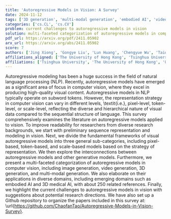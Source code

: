 ```yaml
---
title: 'Autoregressive Models in Vision: A Survey'
date: 2024-11-12
tags: ['3D generation', 'multi-modal generation', 'embodied AI', 'video generation', 'autoregessive modeling', 'sequence representation', '3D medical AI', 'token-based models', 'generative models', 'natural language processing', 'image generation', 'visual content generation', 'research challenges', 'pixel-based models', 'computer vision', 'scale-based models']
categories: ['cs.CL', 'cs.CV']
problem: current challenges to autoregressive models in vision
solution: multi-faceted categorization of autoregressive models in computer vision
pdf_url: https://arxiv.org/pdf/2411.05902
arx_url: https://arxiv.org/abs/2411.05902
score: 7
authors: ['Jing Xiong', 'Gongye Liu', 'Lun Huang', 'Chengyue Wu', 'Taiqiang Wu', 'Yao Mu', 'Yuan Yao', 'Hui Shen', 'Zhongwei Wan', 'Jinfa Huang', 'Chaofan Tao', 'Shen Yan', 'Huaxiu Yao', 'Lingpeng Kong', 'Hongxia Yang', 'Mi Zhang', 'Guillermo Sapiro', 'Jiebo Luo', 'Ping Luo', 'Ngai Wong']
affiliations_aligned: ['The University of Hong Kong', 'Tsinghua University', 'Duke University', 'The University of Hong Kong', 'The University of Hong Kong', 'The University of Hong Kong', 'University of Rochester', 'The Ohio State University', 'The Ohio State University', 'University of Rochester', 'The University of Hong Kong', 'Bytedance', 'The University of North Carolina at Chapel Hill', 'The University of Hong Kong', 'The Hong Kong Polytechnic University', 'The Ohio State University', 'Apple', 'University of Rochester', 'The University of Hong Kong', 'The University of Hong Kong']
affiliations: ['Tsinghua University', 'The University of Hong Kong', 'University of Rochester', 'The Hong Kong Polytechnic University', 'Apple', 'Duke University', 'Bytedance', 'The University of North Carolina at Chapel Hill', 'The Ohio State University']
---
```



Autoregressive modeling has been a huge success in the field of natural language processing (NLP). Recently, autoregressive models have emerged as a significant area of focus in computer vision, where they excel in producing high-quality visual content. Autoregressive models in NLP typically operate on subword tokens. However, the representation strategy in computer vision can vary in different levels, \textit{i.e.}, pixel-level, token-level, or scale-level, reflecting the diverse and hierarchical nature of visual data compared to the sequential structure of language. This survey comprehensively examines the literature on autoregressive models applied to vision. To improve readability for researchers from diverse research backgrounds, we start with preliminary sequence representation and modeling in vision. Next, we divide the fundamental frameworks of visual autoregressive models into three general sub-categories, including pixel-based, token-based, and scale-based models based on the strategy of representation. We then explore the interconnections between autoregressive models and other generative models. Furthermore, we present a multi-faceted categorization of autoregressive models in computer vision, including image generation, video generation, 3D generation, and multi-modal generation. We also elaborate on their applications in diverse domains, including emerging domains such as embodied AI and 3D medical AI, with about 250 related references. Finally, we highlight the current challenges to autoregressive models in vision with suggestions about potential research directions. We have also set up a Github repository to organize the papers included in this survey at: \url{https://github.com/ChaofanTao/Autoregressive-Models-in-Vision-Survey}.